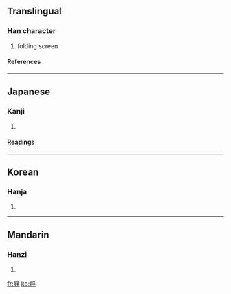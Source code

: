 {{see|摒}}

==Translingual==
===Han character===
{{Han char|rn=44|rad=尸|as=08|sn=11|four=|canj=尸卜十十 (SYJJ)}}
# folding screen
====References====
{{Han ref|kx=0302.250|dkj=07734|dj=0600.060|hdz=20977.110|uh=5C5B|ud=23643}}
----
==Japanese==
===Kanji===
{{ja-kanji|grade=|rs=尸08}}
# {{defn|Japanese}} 
====Readings====
{{ja-readings|on=[[へい]] (hei), [[びょう]] (byō)|kun=[[しりぞく]] (shirizoku), [[おおう]] (oou)}}
----
==Korean==
===Hanja===
{{ko-hanja|hangeul=병|rv=byeong|mr=pyŏng}}
# {{defn|Korean}}
----
==Mandarin==
===Hanzi===
{{cmn-hanzi|pin=[[píng]] (ping2)|wg=p'ing<sup>2</sup>}}
# {{defn|Mandarin}}

[[fr:屛]]
[[ko:屛]]